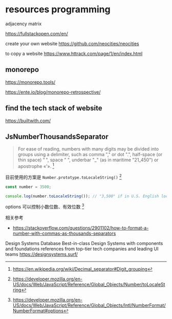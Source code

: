 # resources programming

adjacency matrix

https://fullstackopen.com/en/

create your own website
https://github.com/neocities/neocities

to copy a website
https://www.httrack.com/page/1/en/index.html

## monorepo

https://monorepo.tools/

https://ente.io/blog/monorepo-retrospective/

## find the tech stack of website

https://builtwith.com/

## JsNumberThousandsSeparator

> For ease of reading, numbers with many digits may be divided into groups using a delimiter, such as comma "," or dot ".", half-space (or thin space) " ", space " ", underbar "\_" (as in maritime "21_450") or apostrophe «'». [^1]

目前使用的方案是 `Number.prototype.toLocaleString()` [^2]

```ts
const number = 3500;

console.log(number.toLocaleString()); // "3,500" if in U.S. English locale
```

options 可以控制小数位数、有效位数 [^3]

相关参考

- https://stackoverflow.com/questions/2901102/how-to-format-a-number-with-commas-as-thousands-separators

[^1]: https://en.wikipedia.org/wiki/Decimal_separator#Digit_grouping

[^2]: https://developer.mozilla.org/en-US/docs/Web/JavaScript/Reference/Global_Objects/Number/toLocaleString

[^3]: https://developer.mozilla.org/en-US/docs/Web/JavaScript/Reference/Global_Objects/Intl/NumberFormat/NumberFormat#options

Design Systems
Database
Best-in-class Design Systems with components and foundations references from top-tier tech companies and leading UI teams
https://designsystems.surf/
